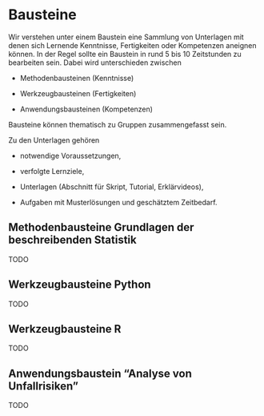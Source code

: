 # Bausteine

Wir verstehen unter einem Baustein eine Sammlung von Unterlagen mit denen sich Lernende Kenntnisse, Fertigkeiten oder Kompetenzen aneignen können. In der Regel sollte ein Baustein in rund 5 bis 10 Zeitstunden zu bearbeiten sein. Dabei wird unterschieden zwischen

- Methodenbausteinen (Kenntnisse)

- Werkzeugbausteinen (Fertigkeiten)

- Anwendungsbausteinen (Kompetenzen)

Bausteine können thematisch zu Gruppen zusammengefasst sein.

Zu den Unterlagen gehören

- notwendige Voraussetzungen,

- verfolgte Lernziele,

- Unterlagen (Abschnitt für Skript, Tutorial, Erklärvideos),

- Aufgaben mit Musterlösungen und geschätztem Zeitbedarf.

## Methodenbausteine Grundlagen der beschreibenden Statistik

TODO

## Werkzeugbausteine Python

TODO

## Werkzeugbausteine R

TODO

## Anwendungsbaustein "Analyse von Unfallrisiken"

TODO

